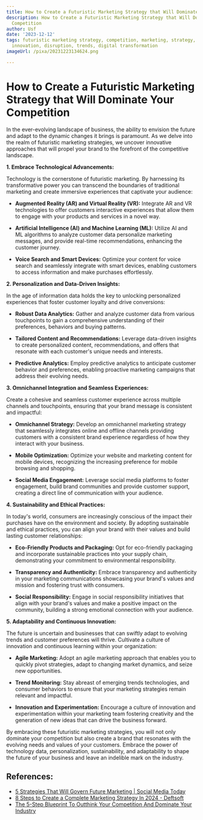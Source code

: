 ```yaml
---
title: How to Create a Futuristic Marketing Strategy that Will Dominate Your Competition
description: How to Create a Futuristic Marketing Strategy that Will Dominate Your
  Competition
author: Usf
date: '2023-12-12'
tags: futuristic marketing strategy, competition, marketing, strategy, future, technology,
  innovation, disruption, trends, digital transformation
imageUrl: /pixa/20231223134624.png

---
```

# How to Create a Futuristic Marketing Strategy that Will Dominate Your Competition

In the ever-evolving landscape of business, the ability to envision the future and adapt to the dynamic changes it brings is paramount. As we delve  into the  realm of futuristic marketing strategies,  we uncover  innovative approaches that will propel your  brand to the forefront of the competitive landscape.

**1. Embrace Technological  Advancements:**

Technology  is the cornerstone of  futuristic marketing. By  harnessing  its transformative power you can  transcend the boundaries of traditional marketing and create immersive experiences that captivate your  audience:

- **Augmented  Reality  (AR) and Virtual Reality (VR):** Integrate AR and VR  technologies to offer customers interactive experiences that allow them to engage  with your products and services  in  a novel way.


- **Artificial Intelligence  (AI)  and Machine Learning (ML):** Utilize AI and ML algorithms to  analyze customer data personalize  marketing messages, and provide real-time recommendations, enhancing the customer journey.


-  **Voice  Search and Smart Devices:** Optimize your content for voice search and seamlessly integrate with smart devices, enabling customers to access information and make purchases effortlessly.


**2. Personalization and Data-Driven Insights:**

In  the age of information data holds the key to unlocking personalized experiences  that foster  customer loyalty and drive  conversions:

- **Robust Data Analytics:** Gather and analyze customer data from various touchpoints to gain a comprehensive understanding of their preferences, behaviors and  buying patterns.


- **Tailored Content and Recommendations:** Leverage data-driven insights  to create  personalized content, recommendations, and offers that resonate with each customer's unique needs and interests.


- **Predictive Analytics:** Employ predictive analytics to anticipate customer behavior and preferences, enabling proactive marketing campaigns that  address their evolving needs.


**3. Omnichannel Integration and Seamless Experiences:**

Create a cohesive and seamless customer experience across multiple channels and  touchpoints, ensuring that your brand message is consistent and impactful:

- **Omnichannel Strategy:**  Develop an omnichannel marketing strategy that seamlessly integrates online and offline channels providing  customers with a consistent brand  experience regardless of how they  interact with your business.


- **Mobile Optimization:**  Optimize your website and marketing content for mobile devices, recognizing the increasing preference for mobile browsing and shopping.


- **Social Media Engagement:**  Leverage social media platforms to  foster engagement,  build brand communities and provide customer support,  creating a direct line of communication with your audience.


**4. Sustainability and Ethical  Practices:**

In today's world,  consumers are  increasingly conscious of the impact their  purchases have on the environment and society. By adopting sustainable and ethical practices, you can align your brand with their values and build lasting customer relationships:

- **Eco-Friendly Products and Packaging:** Opt for eco-friendly packaging  and incorporate sustainable practices into your supply chain, demonstrating your commitment to environmental responsibility.


- **Transparency and Authenticity:** Embrace transparency and authenticity in your marketing communications showcasing your brand's values and mission and fostering trust with consumers.


- **Social Responsibility:**  Engage in social responsibility initiatives that align with your brand's values and make  a positive  impact on the community, building a strong emotional connection with your  audience.


**5. Adaptability and Continuous Innovation:**

The future is  uncertain and businesses that can swiftly  adapt to  evolving trends and customer preferences will thrive. Cultivate a culture of innovation and continuous learning within your organization:

- **Agile Marketing:** Adopt an agile marketing approach that  enables you to quickly pivot strategies, adapt to changing market dynamics, and seize new opportunities.


- **Trend Monitoring:** Stay abreast of emerging trends technologies, and consumer behaviors to ensure  that your marketing strategies remain relevant and impactful.


- **Innovation and Experimentation:** Encourage a culture of innovation and experimentation within your marketing team fostering creativity and the generation of new ideas that can drive the business forward.


By embracing these  futuristic marketing strategies, you will not  only dominate your competition but  also create a brand that resonates with the evolving needs  and values of your customers. Embrace  the power of technology data, personalization, sustainability, and adaptability to shape  the  future of your business and leave an indelible mark on the industry.

## References:
- [5 Strategies That Will Govern Future Marketing | Social Media Today](https://www.socialmediatoday.com/marketing/5-strategies-will-govern-future-marketing)
- [8 Steps to Create a Complete Marketing Strategy In 2024 - Deftsoft](https://deftsoft.com/blog/complete-marketing-strategy-in-2024/)
- [The 5-Step Blueprint To Outthink Your Competition And Dominate Your Industry](https://blog.growthinstitute.com/business-strategy/blueprint-outthink-your-competition)
